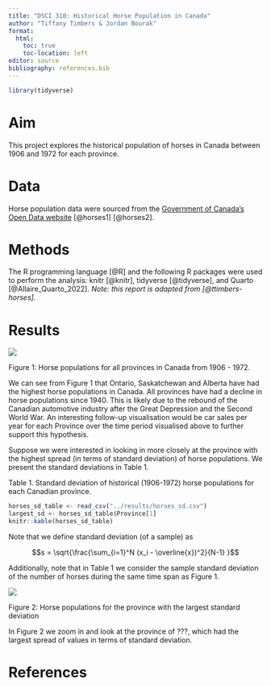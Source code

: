 ```yaml
---
title: "DSCI 310: Historical Horse Population in Canada"
author: "Tiffany Timbers & Jordan Bourak"
format: 
  html:
    toc: true
    toc-location: left
editor: source
bibliography: references.bib
---
```


```r
library(tidyverse)
```

# Aim

This project explores the historical population of horses in Canada 
between 1906 and 1972 for each province.

# Data

Horse population data were sourced from the 
[Government of Canada's Open Data website](http://open.canada.ca/en/open-data) 
[@horses1] [@horses2].

# Methods

The R programming language [@R] 
and the following R packages were used to perform the analysis: 
knitr [@knitr], tidyverse [@tidyverse], and Quarto [@Allaire_Quarto_2022]. 
*Note: this report is adapted from [@ttimbers-horses].*

# Results

![](../results/horse_pops_plot.png)

Figure 1: Horse populations for all provinces in Canada from 1906 - 1972.

We can see from Figure 1 that Ontario, Saskatchewan and Alberta 
have had the highest horse populations in Canada. 
All provinces have had a decline in horse populations since 1940. 
This is likely due to the rebound of the Canadian automotive industry 
after the Great Depression and the Second World War. 
An interesting follow-up visualisation would be car sales per year 
for each Province over the time period visualised above 
to further support this hypothesis.

Suppose we were interested in looking in more closely at the province 
with the highest spread (in terms of standard deviation) of horse populations. 
We present the standard deviations in Table 1.

Table 1. Standard deviation of historical (1906-1972) horse populations for each Canadian province.

```r
horses_sd_table <- read_csv("../results/horses_sd.csv")
largest_sd <- horses_sd_table$Province[1]
knitr::kable(horses_sd_table)
```

Note that we define standard deviation (of a sample) as

$$s = \sqrt{\frac{\sum_{i=1}^N (x_i - \overline{x})^2}{N-1} }$$

Additionally, note that in Table 1 we consider the sample standard deviation of the number of horses during the same time span as Figure 1.

![](../results/horse_pop_plot_largest_sd.png)

Figure 2: Horse populations for the province with the largest standard deviation

In Figure 2 we zoom in and look at the province of ???, which had the largest spread of values in terms of standard deviation.

# References
